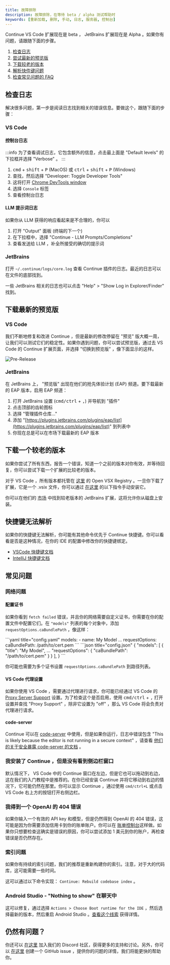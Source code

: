 ```yaml
---
title: 故障排除
description: 故障排除，在等待 beta / alpha 测试帮助时
keywords: [重新加载, 删除, 手动, 日志, 服务器, 控制台]
---
```



Continue VS Code 扩展现在是 beta ， JetBrains 扩展现在是 Alpha 。如果你有问题，请跟随下面的步骤。

1. [检查日志](#检查日志)
2. [尝试最新的预览版](#下载最新的预览版)
3. [下载较老的版本](#下载一个较老的版本)
4. [解析快件键问题](#快捷键无法解析)
5. [检查常见问题的 FAQ](#常见问题)

## 检查日志

解决很多问题，第一步是阅读日志找到相关的错误信息。要做这个，跟随下面的步骤：

### VS Code

#### 控制台日志

:::info
为了查看调试日志，它包含额外的信息，点击最上面是 "Default levels" 的下拉框并选择 "Verbose" 。
:::

1. <kbd>cmd</kbd> + <kbd>shift</kbd> + <kbd>P</kbd> (MacOS) 或 <kbd>ctrl</kbd> + <kbd>shift</kbd> + <kbd>P</kbd> (Windows)
2. 查找，然后选择 "Developer: Toggle Developer Tools"
3. 这将打开 [Chrome DevTools window](https://developer.chrome.com/docs/devtools/)
4. 选择 `Console` 标签
5. 查看控制台日志

#### LLM 提示词日志

如果你从 LLM 获得的响应看起来是不合理的，你可以

1. 打开 "Output" 面板 (终端的下一个)
2. 在下拉框中，选择 "Continue - LLM Prompts/Completions"
3. 查看发送给 LLM ，补全所接受的确切的提示词

### JetBrains

打开 `~/.continue/logs/core.log` 查看 Continue 插件的日志。最近的日志可以在文件的底部找到。

一些 JetBrains 相关的日志也可以点击 "Help" > "Show Log in Explorer/Finder" 找到。

## 下载最新的预览版

### VS Code

我们不断地修复和改进 Continue ，但是最新的修改停留在 "预览" 版大概一周，让我们可以测试它们的稳定性。如果你遇到问题，你可以尝试预览版，通过去 VS Code 的 Continue 扩展页面，并选择 "切换到预览版" ，像下面显示的这样。

![Pre-Release](../../../../static/img/prerelease.png)

### JetBrains

在 JetBrains 上， "预览版" 出现在他们的抢先体验计划 (EAP) 频道。要下载最新的 EAP 版本，启用 EAP 频道：

1. 打开 JetBrains 设置 (<kbd>cmd/ctrl</kbd> + <kbd>,</kbd>) 并导航到 "插件"
2. 点击顶部的齿轮图标
3. 选择 "管理插件仓库..."
4. 添加 "[https://plugins.jetbrains.com/plugins/eap/list](https://plugins.jetbrains.com/plugins/eap/list)" 到列表中
5. 你现在总是可以在市场下载最新的 EAP 版本

## 下载一个较老的版本

如果你尝试了所有东西，报告一个错误，知道一个之前的版本对你有效，并等待回复，你可以尝试下载一个扩展的比较老的版本。

对于 VS Code ，所有版本都托管在 [这里](https://open-vsx.org/extension/Continue/continue) 的 Open VSX Registry 。一旦你下载了扩展，它是一个 .vsix 文件，你可以通过 [在这里](https://code.visualstudio.com/docs/editor/extension-gallery#_install-from-a-vsix) 的以下指令手动安装它。

你可以在他们的 [市场](https://plugins.jetbrains.com/plugin/22707-continue) 中找到较老版本的 JetBrains 扩展，这将允许你从磁盘上安装。

## 快捷键无法解析

如果你的快捷键无法解析，你可能有其他命令优先于 Continue 快捷键。你可以看看是否是这种情况，在你的 IDE 的配置中修改你的快捷键绑定。

- [VSCode 快捷键文档](https://code.visualstudio.com/docs/getstarted/keybindings)
- [IntelliJ 快捷键文档](https://www.jetbrains.com/help/idea/configuring-keyboard-and-mouse-shortcuts.html)

## 常见问题

### 网络问题

#### 配置证书

如果你看到 `fetch failed` 错误，并且你的网络需要自定义证书，你需要在你的配置文件中配置它们。在 `"models"` 列表的每个对象中，添加 `requestOptions.caBundlePath` ，像这样：

<Tabs groupId="config-example">
  <TabItem value="yaml" label="YAML">
  ```yaml title="config.yaml"
  models:
    - name: My Model
      ...
      requestOptions:
        caBundlePath: /path/to/cert.pem
  ```
  </TabItem>
  <TabItem value="json" label="JSON">
  ```json title="config.json"
  {
    "models": [
      {
        "title": "My Model",
        ...
        "requestOptions": {
          "caBundlePath": "/path/to/cert.pem"
        }
      }
    ],
  }
  ```
  </TabItem>
</Tabs>

你可能也需要为多个证书设置 `requestOptions.caBundlePath` 到路径列表。

#### VS Code 代理设置

如果你使用 VS Code ，需要通过代理进行请求，你可能已经通过 VS Code 的 [Proxy Server Support](https://code.visualstudio.com/docs/setup/network#_proxy-server-support) 设置。为了检查这个是否启用，使用 <kbd>cmd/ctrl</kbd> + <kbd>,</kbd> 打开设置并查找 "Proxy Support" ，除非它设置为 "off" ，那么 VS Code 将会负责对代理进行请求。

#### code-server

Continue 可以在 [code-server](https://coder.com/) 中使用，但是如果你运行，日志中错误包含 "This is likely because the editor is not running in a secure context" ，请查看 [他们的关于安全暴露 code-server 的文档](https://coder.com/docs/code-server/latest/guide#expose-code-server) 。

### 我安装了 Continue ，但是没有看到侧边栏窗口

默认情况下， VS Code 中的 Continue 窗口在左边，但是它也可以拖动到右边，这在我们的入门教程中是推荐的。在你已经安装 Continue 并将它移动到右边的情况下，它可能仍然在那里。你可以显示 Continue ，通过使用 `cmd/ctrl+L` 或点击 VS Code 右上方的按钮打开右侧边栏。

### 我得到一个 OpenAI 的 404 错误

如果你输入一个有效的 API key 和模型，但是仍然得到 OpenAI 的 404 错误，这可能是因为你需要添加信用卡到你的账单账户。你可以在 [账单控制台](https://platform.openai.com/settings/organization/billing/overview)这样做。如果你只想要检查这确实是错误的原因，你可以尝试添加 1 美元到你的账户，再检查错误是否仍然存在。

### 索引问题

如果你有持续的索引问题，我们的推荐是重新构建你的索引。注意，对于大的代码库，这可能需要一些时间。

这可以通过以下命令实现： `Continue: Rebuild codebase index` 。

### Android Studio - "Nothing to show" 在聊天中

这可以修复，通过选择 `Actions > Choose Boot runtime for the IDE` ，然后选择最新的版本，然后重启 Android Studio 。[查看这个线索](https://github.com/continuedev/continue/issues/596#issuecomment-1789327178) 获得详情。

## 仍然有问题？

你还可以 [在这里](https://discord.gg/vapESyrFmJ) 加入我们的 Discord 社区，获得更多的支持和讨论。另外，你可以 [在这里](https://github.com/continuedev/continue/issues/new?assignees=&labels=bug&projects=&template=bug-report-%F0%9F%90%9B.md&title=) 创建一个 GitHub issue ，提供你的问题的详情，我们将能更快的帮助你。
